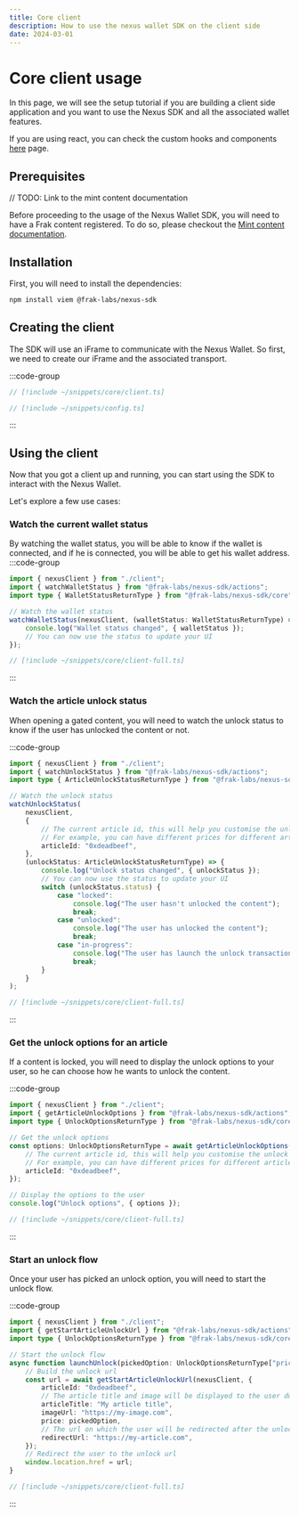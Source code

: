 ```yaml
---
title: Core client
description: How to use the nexus wallet SDK on the client side
date: 2024-03-01
---
```


# Core client usage

In this page, we will see the setup tutorial if you are building a client side application and you want to use the Nexus SDK and all the associated wallet features.

If you are using react, you can check the custom hooks and components [here](/wallet-sdk/how-to/client-react) page.

## Prerequisites

// TODO: Link to the mint content documentation

Before proceeding to the usage of the Nexus Wallet SDK, you will need to have a Frak content registered. To do so, please checkout the [Mint content documentation](https://frak.id/docs).


## Installation

First, you will need to install the dependencies:

```bash
npm install viem @frak-labs/nexus-sdk
```

## Creating the client

The SDK will use an iFrame to communicate with the Nexus Wallet. So first, we need to create our iFrame and the associated transport.

:::code-group
```ts [client.ts]
// [!include ~/snippets/core/client.ts]
```
```ts [config.ts]
// [!include ~/snippets/config.ts]
```
:::

## Using the client

Now that you got a client up and running, you can start using the SDK to interact with the Nexus Wallet.

Let's explore a few use cases:

### Watch the current wallet status

By watching the wallet status, you will be able to know if the wallet is connected, and if he is connected, you will be able to get his wallet address.
:::code-group
```ts [app.ts]
import { nexusClient } from "./client";
import { watchWalletStatus } from "@frak-labs/nexus-sdk/actions";
import type { WalletStatusReturnType } from "@frak-labs/nexus-sdk/core";

// Watch the wallet status
watchWalletStatus(nexusClient, (walletStatus: WalletStatusReturnType) => {
    console.log("Wallet status changed", { walletStatus });
    // You can now use the status to update your UI
});
```
```ts [client.ts]
// [!include ~/snippets/core/client-full.ts]
```
:::


### Watch the article unlock status

When opening a gated content, you will need to watch the unlock status to know if the user has unlocked the content or not.

:::code-group
```ts [app.ts]
import { nexusClient } from "./client";
import { watchUnlockStatus } from "@frak-labs/nexus-sdk/actions";
import type { ArticleUnlockStatusReturnType } from "@frak-labs/nexus-sdk/core";

// Watch the unlock status
watchUnlockStatus(
    nexusClient,
    {
        // The current article id, this will help you customise the unlock logics for each article if you want
        // For example, you can have different prices for different articles, or articles free if users has already checked other articles
        articleId: "0xdeadbeef",
    },
    (unlockStatus: ArticleUnlockStatusReturnType) => {
        console.log("Unlock status changed", { unlockStatus });
        // You can now use the status to update your UI
        switch (unlockStatus.status) {
            case "locked":
                console.log("The user hasn't unlocked the content");
                break;
            case "unlocked":
                console.log("The user has unlocked the content");
                break;
            case "in-progress":
                console.log("The user has launch the unlock transaction, it's in progress");
                break;
        }
    }
);
```
```ts [client.ts]
// [!include ~/snippets/core/client-full.ts]
```
:::


### Get the unlock options for an article

If a content is locked, you will need to display the unlock options to your user, so he can choose how he wants to unlock the content.

:::code-group
```ts [app.ts]
import { nexusClient } from "./client";
import { getArticleUnlockOptions } from "@frak-labs/nexus-sdk/actions";
import type { UnlockOptionsReturnType } from "@frak-labs/nexus-sdk/core";

// Get the unlock options
const options: UnlockOptionsReturnType = await getArticleUnlockOptions(nexusClient, {
    // The current article id, this will help you customise the unlock logics for each article if you want
    // For example, you can have different prices for different articles, or articles free if users has already checked other articles
    articleId: "0xdeadbeef",
});

// Display the options to the user
console.log("Unlock options", { options });
```
```ts [client.ts]
// [!include ~/snippets/core/client-full.ts]
```
:::

### Start an unlock flow

Once your user has picked an unlock option, you will need to start the unlock flow.

:::code-group
```ts [app.ts]
import { nexusClient } from "./client";
import { getStartArticleUnlockUrl } from "@frak-labs/nexus-sdk/actions";
import type { UnlockOptionsReturnType } from "@frak-labs/nexus-sdk/core";

// Start the unlock flow
async function launchUnlock(pickedOption: UnlockOptionsReturnType["prices"][number]) {
    // Build the unlock url
    const url = await getStartArticleUnlockUrl(nexusClient, {
        articleId: "0xdeadbeef",
        // The article title and image will be displayed to the user during the unlock process
        articleTitle: "My article title",
        imageUrl: "https://my-image.com",
        price: pickedOption,
        // The url on which the user will be redirected after the unlock process (can be the same url as the current one if you are watching the unlock status to display the unlocked content)
        redirectUrl: "https://my-article.com",
    });
    // Redirect the user to the unlock url
    window.location.href = url;
}
```
```ts [client.ts]
// [!include ~/snippets/core/client-full.ts]
```
:::